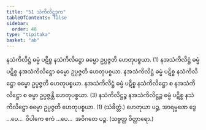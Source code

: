 ```yaml
---
title: "51 သံကိလိဋ္ဌဒုက"
tableOfContents: false
sidebar:
  order: 48
type: "tipitaka"
basket: "ab"
---
```



<DynamicBreadcrumb />

<Division number="70">

<Paragraph number="218">
နသံကိလိဋ္ဌံ ဓမ္မံ ပဋိစ္စ နသံကိလိဋ္ဌော ဓမ္မော ဥပ္ပဇ္ဇတိ ဟေတုပစ္စယာ. (1)
</Paragraph>

<Paragraph number="219">
နအသံကိလိဋ္ဌံ ဓမ္မံ ပဋိစ္စ နအသံကိလိဋ္ဌော ဓမ္မော ဥပ္ပဇ္ဇတိ ဟေတုပစ္စယာ. နအသံကိလိဋ္ဌံ ဓမ္မံ ပဋိစ္စ နသံကိလိဋ္ဌော ဓမ္မော ဥပ္ပဇ္ဇတိ ဟေတုပစ္စယာ. နအသံကိလိဋ္ဌံ ဓမ္မံ ပဋိစ္စ နသံကိလိဋ္ဌော စ နအသံကိလိဋ္ဌော စ ဓမ္မာ ဥပ္ပဇ္ဇန္တိ ဟေတုပစ္စယာ. (3)
</Paragraph>

<Paragraph number="220">
နသံကိလိဋ္ဌဉ္စ နအသံကိလိဋ္ဌဉ္စ ဓမ္မံ ပဋိစ္စ နသံကိလိဋ္ဌော ဓမ္မော ဥပ္ပဇ္ဇတိ ဟေတုပစ္စယာ. (1) (သံခိတ္တံ.)
</Paragraph>

<Paragraph number="221">
ဟေတုယာ ပဉ္စ, အာရမ္မဏေ ဒွေ …ပေ…  ဝိပါကေ ဧကံ …ပေ…  အဝိဂတေ ပဉ္စ. (သဗ္ဗတ္ထ ဝိတ္ထာရော.)
</Paragraph>
</Division>